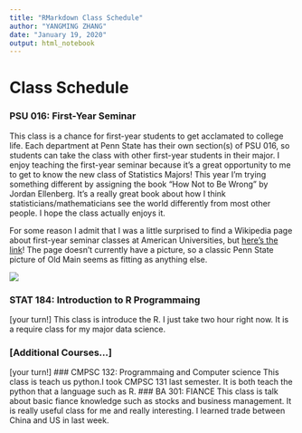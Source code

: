 ```yaml
---
title: "RMarkdown Class Schedule"
author: "YANGMING ZHANG"
date: "January 19, 2020"
output: html_notebook
---
```


# Class Schedule

### PSU 016: First-Year Seminar

This class is a chance for first-year students to get acclamated to college life.  Each department at Penn State has their own section(s) of PSU 016, so students can take the class with other first-year students in their major.  I enjoy teaching the first-year seminar because it's a great opportunity to me to get to know the new class of Statistics Majors!  This year I'm trying something different by assigning the book "How Not to Be Wrong" by Jordan Ellenberg.  It's a really great book about how I think statisticians/mathematicians see the world differently from most other people.  I hope the class actually enjoys it.

For some reason I admit that I was a little surprised to find a Wikipedia page about first-year seminar classes at American Universities, but  [here's the link](https://en.wikipedia.org/wiki/The_First_Year_Experience_Program)!  The page doesn't currently have a picture, so a classic Penn State picture of Old Main seems as fitting as anything else.

![](http://www.amesphotos.com/psu/old_main_penn_state.jpg)


### STAT 184: Introduction to R Programmaing

[your turn!]
This class is introduce the R. I just take two hour right now. It is a require class for my major data science.

### [Additional Courses...]

[your turn!]
### CMPSC 132: Programmaing and Computer science
This class is teach us python.I took CMPSC 131 last semester. It is both teach the python that a language such as R.
### BA 301: FIANCE
This class is talk about basic fiance knowledge such as stocks and business management. It is really useful class for me and really interesting. I learned trade between China and US in last week.



